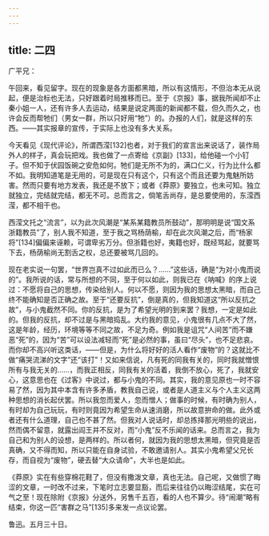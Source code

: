 ```yaml
---
---
---
```

title: 二四
---




广平兄：

午回来，看见留字。现在的现象是各方面都黑暗，所以有这情形，不但治本无从说起，便是治标也无法，只好跟着时局推移而已。至于《京报》事，据我所闻却不止秦小姐一人，还有许多人去运动，结果是说定两面的新闻都不载，但久而久之，也许会反而帮牠们（男女一群，所以只好用“牠”）的。办报的人们，就是这样的东西。——其实报章的宣传，于实际上也没有多大关系。

今天看见《现代评论》，所谓西滢[132]也者，对于我们的宣言出来说话了，装作局外人的样子，真会玩把戏。我也做了一点寄给《京副》[133]，给他碰一个小钉子。但不知于伏园饭碗之安危如何。牠们是无所不为的，满口仁义，行为比什么都不如。我明知道笔是无用的，可是现在只有这个，只有这个而且还要为鬼魅所妨害。然而只要有地方发表，我还是不放下；或者《莽原》要独立，也未可知。独立就独立，完结就完结，都无不可。总而言之，倘笔舌尚存，是总要使用的，东滢西滢，都不相干也。

西滢文托之“流言”，以为此次风潮是“某系某籍教员所鼓动”，那明明是说“国文系浙籍教员”了，别人我不知道，至于我之骂杨荫榆，却在此次风潮之后，而“杨家将”[134]偏偏来诬赖，可谓卑劣万分。但浙籍也好，夷籍也好，既经骂起，就要骂下去，杨荫榆尚无割舌之权，总还要被骂几回的。

现在老实说一句罢，“世界岂真不过如此而已么？……”这些话，确是“为对小鬼而说的”。我所说的话，常与所想的不同，至于何以如此，则我已在《呐喊》的序上说过：不愿将自己的思想，传染给别人。何以不愿，则因为我的思想太黑暗，而自己终不能确知是否正确之故。至于“还要反抗”，倒是真的，但我知道这“所以反抗之故”，与小鬼截然不同。你的反抗，是为了希望光明的到来罢？我想，一定是如此的。但我的反抗，却不过是与黑暗捣乱。大约我的意见，小鬼很有几点不大了然，这是年龄，经历，环境等等不同之故，不足为奇。例如我是诅咒“人间苦”而不嫌恶“死”的，因为“苦”可以设法减轻而“死”是必然的事，虽曰“尽头”，也不足悲哀。而你却不高兴听这类话，——但是，为什么将好好的活人看作“废物”的？这就比不做“痛哭流涕的文字”还“该打”！又如来信说，凡有死的同我有关的，同时我就憎恨所有与我无关的……，而我正相反，同我有关的活着，我倒不放心，死了，我就安心，这意思也在《过客》中说过，都与小鬼的不同。其实，我的意见原也一时不容易了然，因为其中本含有许多矛盾，教我自己说，或者是人道主义与个人主义这两种思想的消长起伏罢。所以我忽而爱人，忽而憎人；做事的时候，有时确为别人，有时却为自己玩玩，有时则竟因为希望生命从速消磨，所以故意拚命的做。此外或者还有什么道理，自己也不甚了然。但我对人说话时，却总拣择那光明些的说出，然而偶不留意，就露出阎王并不反对，而“小鬼”反不乐闻的话来。总而言之，我为自己和为别人的设想，是两样的。所以者何，就因为我的思想太黑暗，但究竟是否真确，又不得而知，所以只能在自身试验，不敢邀请别人。其实小鬼希望父兄长存，而自视为“废物”，硬去替“大众请命”，大半也是如此。

《莽原》实在有些穿棉花鞋了，但没有撒泼文章，真也无法。自己呢，又做惯了晦涩的文章，一时改不过来，下笔时立志要显豁，而后来往往仍以晦涩结尾，实在可气之至！现在除附《京报》分送外，另售千五百，看的人也不算少。待“闹潮”略有结束，你这一匹“害群之马”[135]多来发一点议论罢。

鲁迅。五月三十日。